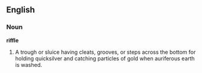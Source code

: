 ==English==

===Noun===

'''riffle'''

#A trough or sluice having cleats, grooves, or steps across the bottom for holding quicksilver and catching particles of gold when auriferous earth is washed.
